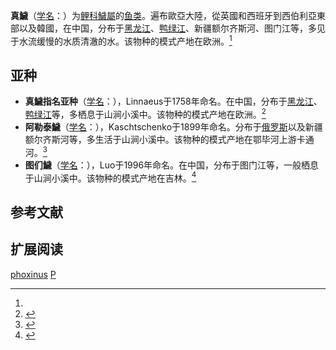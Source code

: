 {{Speciesbox
| name = 真鱥
| status = 
| status_system = 
| image = Phoxinus phoxinus Prague Vltava1.jpg
| genus = Phoxinus
| species = phoxinus
| authority = [[卡尔·林奈|Linnaeus]], 1758<ref name='id5801'>{{cite web| url =http://www.bioinfo.cn/db05/BjdwSpecies.php?action=view&id=5801| title =真鱥| work =中国动物物种编目数据库| publisher =中国科学院微生物研究所| author =中国科学院动物研究所| accessdate =2009-04-11| deadurl =yes| archiveurl =https://web.archive.org/web/20160305061109/http://www.bioinfo.cn/db05/BjdwSpecies.php?action=view&id=5801| archivedate =2016-03-05}}</ref>
}}

'''真鱥'''（[[学名|学名]]：{{lang|la|''Phoxinus phoxinus''}}）为[[鲤科|鲤科]][[鱥屬|鱥屬]]的[[鱼类|鱼类]]。遍布歐亞大陸，從英國和西班牙到西伯利亞東部以及韓國，在中国，分布于[[黑龙江|黑龙江]]、[[鸭绿江|鸭绿江]]、新疆额尔齐斯河、图门江等，多见于水流缓慢的水质清澈的水。该物种的模式产地在欧洲。<ref name='id5801'/>

== 亚种 ==
*'''真鱥指名亚种'''（[[学名|学名]]：{{lang|la|''Phoxinus phoxinus phoxinus''}}），Linnaeus于1758年命名。在中国，分布于[[黑龙江|黑龙江]]、[[鸭绿江|鸭绿江]]等，多栖息于山涧小溪中。该物种的模式产地在欧洲。<ref name='id5802'>{{cite web| url =http://www.bioinfo.cn/db05/BjdwSpecies.php?action=view&id=5802| title =真鱥指名亚种| work =中国动物物种编目数据库| publisher =中国科学院微生物研究所| author =中国科学院动物研究所| accessdate =2009-04-11| deadurl =yes| archiveurl =https://web.archive.org/web/20131203122335/http://www.bioinfo.cn/db05/BjdwSpecies.php?action=view| archivedate =2013-12-03}}</ref>
*'''阿勒泰鱥'''（[[学名|学名]]：{{lang|la|''Phoxinus phoxinus ujmonensis''}}），Kaschtschenko于1899年命名。分布于[[俄罗斯|俄罗斯]]以及新疆额尔齐斯河等，多生活于山涧小溪中。该物种的模式产地在鄂毕河上游卡通河。<ref name='id5803'>{{cite web| url =http://www.bioinfo.cn/db05/BjdwSpecies.php?action=view&id=5803| title =阿勒泰鱥| work =中国动物物种编目数据库| publisher =中国科学院微生物研究所| author =中国科学院动物研究所| accessdate =2009-04-11| deadurl =yes| archiveurl =https://web.archive.org/web/20160305062115/http://www.bioinfo.cn/db05/BjdwSpecies.php?action=view&id=5803| archivedate =2016-03-05}}</ref>
*'''图们鱥'''（[[学名|学名]]：{{lang|la|''Phoxinus phoxinus tumensis''}}），Luo于1996年命名。在中国，分布于图门江等，一般栖息于山涧小溪中。该物种的模式产地在吉林。<ref name='id5804'>{{cite web| url =http://www.bioinfo.cn/db05/BjdwSpecies.php?action=view&id=5804| title =图们鱥| work =中国动物物种编目数据库| publisher =中国科学院微生物研究所| author =中国科学院动物研究所| accessdate =2009-04-11| deadurl =yes| archiveurl =https://web.archive.org/web/20160305060206/http://www.bioinfo.cn/db05/BjdwSpecies.php?action=view&id=5804| archivedate =2016-03-05}}</ref>

== 参考文献 ==
{{reflist}}

== 扩展阅读 ==
{{refbegin}}
{{wikispecies-inline|Phoxinus phoxinus|真鱥}}
{{refend}}
{{Taxonbar|from=Q214278}}

[[Category:鱥屬|phoxinus]]
[[Category:1758年描述的魚類|P]]